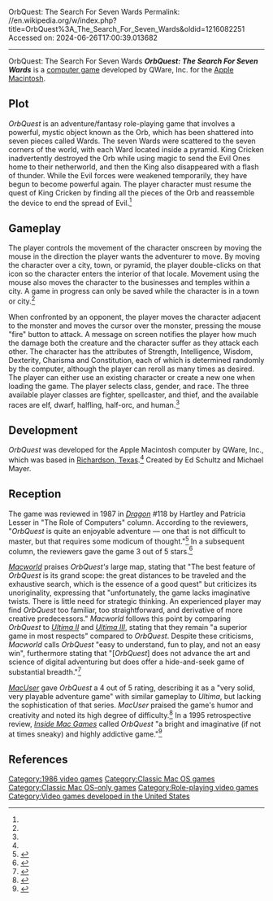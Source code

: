 OrbQuest: The Search For Seven Wards
Permalink: //en.wikipedia.org/w/index.php?title=OrbQuest%3A_The_Search_For_Seven_Wards&oldid=1216082251
Accessed on: 2024-06-26T17:00:39.013682



------
OrbQuest: The Search For Seven Wards
{{Infobox video game
| collapsible = 
| state = 
| italic title = 
| title = OrbQuest: The Search For Seven Wards
| image = OrbQuest, The Search For Seven Wards.jpg
| alt = 
| caption = 
| developer = QWare, Inc
| publisher = QWare, Inc
| series = 
| engine = 
| platforms = [[Macintosh]]
| released = 1986<ref>Mayer, Mike. [https://www.worldcat.org/oclc/17887153 Orbquest: The Search for Seven Wards]. Richardson, TX: QWare, Inc, 1986. Computer file.</ref>
| genre = Adventure, Fantasy, Role-playing
| modes = 
| director = 
| producer = 
| designer = 
| programmer = Ed Schultz<br>Michael Mayer.
| artist = 
| writer = 
| composer = 
| arcade system = 
}}
'''''OrbQuest: The Search For Seven Wards''''' is a [[computer game]] developed by QWare, Inc. for the [[Macintosh|Apple Macintosh]].

==Plot==
''OrbQuest'' is an adventure/fantasy role-playing game that involves a powerful, mystic object known as the Orb, which has been shattered into seven pieces called Wards. The seven Wards were scattered to the seven corners of the world, with each Ward located inside a pyramid. King Cricken inadvertently destroyed the Orb while using magic to send the Evil Ones home to their netherworld, and then the King also disappeared with a flash of thunder. While the Evil forces were weakened temporarily, they have begun to become powerful again. The player character must resume the quest of King Cricken by finding all the pieces of the Orb and reassemble the device to end the spread of Evil.<ref name="Dragon118"/>

==Gameplay==
The player controls the movement of the character onscreen by moving the mouse in the direction the player wants the adventurer to move. By moving the character over a city, town, or pyramid, the player double-clicks on that icon so the character enters the interior of that locale. Movement using the mouse also moves the character to the businesses and temples within a city. A game in progress can only be saved while the character is in a town or city.<ref name="Dragon118"/>

When confronted by an opponent, the player moves the character adjacent to the monster and moves the cursor over the monster, pressing the mouse "fire" button to attack. A message on screen notifies the player how much the damage both the creature and the character suffer as they attack each other. The character has the attributes of Strength, Intelligence, Wisdom, Dexterity, Charisma and Constitution, each of which is determined randomly by the computer, although the player can reroll as many times as desired. The player can either use an existing character or create a new one when loading the game. The player selects class, gender, and race. The three available player classes are fighter, spellcaster, and thief, and the available races are elf, dwarf, halfling, half-orc, and human.<ref name="Dragon118"/>

==Development==
''OrbQuest'' was developed for the Apple Macintosh computer by QWare, Inc., which was based in [[Richardson, Texas]].<ref name="Dragon118"/> Created by Ed Schultz and Michael Mayer.

==Reception==
The game was reviewed in 1987 in ''[[Dragon (magazine)|Dragon]]'' #118 by Hartley and Patricia Lesser in "The Role of Computers" column. According to the reviewers, "''OrbQuest'' is quite an enjoyable adventure — one that is not difficult to master, but that requires some modicum of thought."<ref name="Dragon118">{{cite journal |title=The Role of Computers |last1=Lesser|last2=Lesser|first1=Hartley|first2=Patricia |journal=[[Dragon (magazine)|Dragon]] |issue=118 |date=February 1987 |url=https://archive.org/stream/DragonMagazine260_201801/DragonMagazine118#page/n83 |pages=82–88}}</ref> In a subsequent column, the reviewers gave the game 3 out of 5 stars.<ref name="Dragon126">{{cite journal |title=The Role of Computers |last1=Lesser|last2=Lesser|first1=Hartley|first2=Patricia |journal=Dragon |issue=126 |date=October 1987 |pages=82–88}}</ref> 

''[[Macworld]]'' praises ''OrbQuest's'' large map, stating that "The best feature of ''OrbQuest'' is its grand scope: the great distances to be traveled and the exhaustive search, which is the essence of a good quest" but criticizes its unoriginality, expressing that "unfortunately, the game lacks imaginative twists. There is little need for strategic thinking. An experienced player may find ''OrbQuest'' too familiar, too straightforward, and derivative of more creative predecessors." ''Macworld'' follows this point by comparing ''OrbQuest'' to ''[[Ultima II]]'' and ''[[Ultima III]]'', stating that they remain "a superior game in most respects" compared to ''OrbQuest''. Despite these criticisms, ''Macworld'' calls ''OrbQuest'' "easy to understand, fun to play, and not an easy win", furthermore stating that "[''OrbQuest''] does not advance the art and science of digital adventuring but does offer a hide-and-seek game of substantial breadth."<ref>{{cite magazine|last = McCandless|first = Keith|title = Graphic Adventure: OrbQuest: The Search For Seven Wards 1.02 Review |date = February 1987|url = https://archive.org/details/MacWorld_8702_February_1987|magazine = Macworld|publisher = Mac Publishing|page = [https://archive.org/details/MacWorld_8702_February_1987/page/n151 150]}}</ref>

''[[MacUser]]'' gave ''OrbQuest'' a 4 out of 5 rating, describing it as a "very solid, very playable adventure game" with similar gameplay to ''Ultima'', but lacking the sophistication of that series. ''MacUser'' praised the game's humor and creativity and noted its high degree of difficulty.<ref>{{cite journal 
|title=Romancing the Orb 
|last=Forman Hines
|first=Tracie
|journal=[[MacUser]] 
|volume=1
|number=15
|date=December 1986
|url=https://vintageapple.org/macuser/pdf/MacUser_8612_December_1986.pdf#page=122
|publisher=MacUser Publications. Inc
|pages=118–121, 192
}}</ref> In a 1995 retrospective review, ''[[Inside Mac Games]]'' called ''OrbQuest'' "a bright and imaginative (if not at times sneaky) and highly addictive game."<ref>{{cite journal
|title=Reviews: The Bottom Shelf
|last1=Lewis
|first1=Robert C.
|journal=[[Inside Mac Games]]
|date=June 1995
|volume=3
|issue=6
|publisher=IMG Publishing
}}</ref>

==References==
{{reflist}}
[[Category:1986 video games]]
[[Category:Classic Mac OS games]]
[[Category:Classic Mac OS-only games]]
[[Category:Role-playing video games]]
[[Category:Video games developed in the United States]]